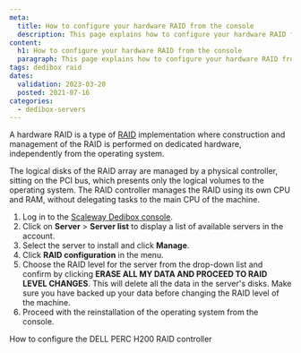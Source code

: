 ```yaml
---
meta:
  title: How to configure your hardware RAID from the console
  description: This page explains how to configure your hardware RAID from the console
content:
  h1: How to configure your hardware RAID from the console
  paragraph: This page explains how to configure your hardware RAID from the console
tags: dedibox raid 
dates:
  validation: 2023-03-20
  posted: 2021-07-16
categories:
  - dedibox-servers
---
```


A hardware RAID is a type of [RAID](/dedibox/hardware/concepts/#raid) implementation where construction and management of the RAID is performed on dedicated hardware, independently from the operating system.

The logical disks of the RAID array are managed by a physical controller, sitting on the PCI bus, which presents only the logical volumes to the operating system. The RAID controller manages the RAID using its own CPU and RAM, without delegating tasks to the main CPU of the machine.

1. Log in to the [Scaleway Dedibox console](https://console.online.net/en/login).
2. Click on **Server** > **Server list** to display a list of available servers in the account.
3. Select the server to install and click **Manage**.
4. Click **RAID configuration** in the menu.
5. Choose the RAID level for the server from the drop-down list and confirm by clicking **ERASE ALL MY DATA AND PROCEED TO RAID LEVEL CHANGES**.
    <Message type="important">
      This will delete all the data in the server's disks. Make sure you have backed up your data before changing the RAID level of the machine.
    </Message>
6. Proceed with the reinstallation of the operating system from the console.


<Navigation title="See Also">
  <NextButton to="/bare-metal/hardware/reference-content/configure-dell-perc-h200/">How to configure the DELL PERC H200 RAID controller</NextButton>
</Navigation>